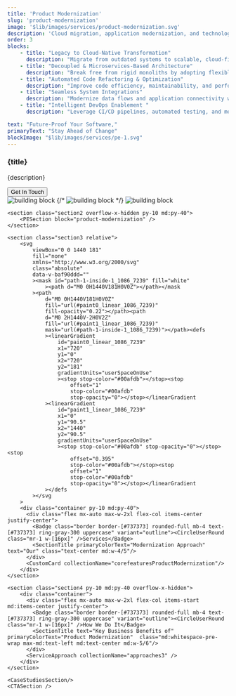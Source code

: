 ```yaml
---
title: 'Product Modernization'
slug: 'product-modernization'
image: '$lib/images/services/product-modernization.svg'
description: 'Cloud migration, application modernization, and technology upgrades. We transform legacy systems into scalable, secure, and modern solutions.'
order: 3
blocks: 
    - title: "Legacy to Cloud-Native Transformation"
      description: "Migrate from outdated systems to scalable, cloud-first architectures that improve agility and performance."
    - title: "Decoupled & Microservices-Based Architecture"
      description: "Break free from rigid monoliths by adopting flexible, modular, and API-driven systems"
    - title: "Automated Code Refactoring & Optimization"
      description: "Improve code efficiency, maintainability, and performance with structured refactoring"
    - title: "Seamless System Integrations"
      description: "Modernize data flows and application connectivity with API-first and event-driven designs"
    - title: "Intelligent DevOps Enablement "
      description: "Leverage CI/CD pipelines, automated testing, and monitoring for faster, error-free releases"

text: "Future-Proof Your Software,"
primaryText: "Stay Ahead of Change"
blockImage: "$lib/images/services/pe-1.svg"
---
```




<section>
    <section class="section1 flex flex-col gap-10 pt-30 pb-20 md:pt-60 md:pb-[240px] bg-platform">
        <div class="container flex flex-col justify-center items-center">
            <div class="relative text-center mb-10 max-w-2xl mx-auto aos-init aos-animate">
                <h1 class="main-heading-small md:main-heading text-main-heading-color">{title}</h1>
                <p class="mt-4 small-text font-roboto md:text-para text-third-color">{description}</p>
            </div>
            <Button aria-label="Explore Solutions" href={`${BASE_URL}/contact`} class="button-bg">Get In Touch</Button>
        </div>
        <div class="container flex justify-center">
          <Image class="hidden md:block" alt="building block" width={1200} src={pm3}/>
          {/* <Image class="hidden md:block" alt="building block" width={1200} src={pm1}/> */}
          <Image width={300} class="block md:hidden" alt="building block" src={mobileSolution}/>
        </div>
    </section>

    <section class="section2 overflow-x-hidden py-10 md:py-40">
        <PESection block="product-modernization" />
    </section>

    <section class="section3 relative">
        <svg
            viewBox="0 0 1440 181"
            fill="none"
            xmlns="http://www.w3.org/2000/svg"
            class="absolute"
            data-v-baf90ddd=""
            ><mask id="path-1-inside-1_1086_7239" fill="white"
                ><path d="M0 0H1440V181H0V0Z"></path></mask
            ><path
                d="M0 0H1440V181H0V0Z"
                fill="url(#paint0_linear_1086_7239)"
                fill-opacity="0.22"></path><path
                d="M0 2H1440V-2H0V2Z"
                fill="url(#paint1_linear_1086_7239)"
                mask="url(#path-1-inside-1_1086_7239)"></path><defs
                ><linearGradient
                    id="paint0_linear_1086_7239"
                    x1="720"
                    y1="0"
                    x2="720"
                    y2="181"
                    gradientUnits="userSpaceOnUse"
                    ><stop stop-color="#00afdb"></stop><stop
                        offset="1"
                        stop-color="#00afdb"
                        stop-opacity="0"></stop></linearGradient
                ><linearGradient
                    id="paint1_linear_1086_7239"
                    x1="0"
                    y1="90.5"
                    x2="1440"
                    y2="90.5"
                    gradientUnits="userSpaceOnUse"
                    ><stop stop-color="#00afdb" stop-opacity="0"></stop><stop
                        offset="0.395"
                        stop-color="#00afdb"></stop><stop
                        offset="1"
                        stop-color="#00afdb"
                        stop-opacity="0"></stop></linearGradient
                ></defs
            ></svg
        >
        <div class="container py-10 md:py-40">
          <div class="flex mx-auto max-w-2xl flex-col items-center justify-center">
            <Badge class="border border-[#737373] rounded-full mb-4 text-[#737373] ring-gray-300 uppercase" variant="outline"><CircleUserRound class="mr-1 w-[16px]" />Services</Badge>
            <SectionTitle primaryColorText="Modernization Approach" text="Our" class="text-center md:w-4/5"/>
          </div>
          <CustomCard collectionName="corefeaturesProductModernization"/>
        </div>
    </section>

    <section class="section4 py-10 md:py-40 overflow-x-hidden">
        <div class="container">
          <div class="flex mx-auto max-w-2xl flex-col items-start md:items-center justify-center">
            <Badge class="border border-[#737373] rounded-full mb-4 text-[#737373] ring-gray-300 uppercase" variant="outline"><CircleUserRound class="mr-1 w-[16px]" />How We Do It</Badge>
            <SectionTitle text="Key Business Benefits of" primaryColorText="Product Modernization"  class="md:whitespace-pre-wrap max-md:text-left md:text-center md:w-5/6"/>
          </div>
          <ServiceApproach collectionName="approaches3" />
        </div>
    </section>

    <CaseStudiesSection/>
    <CTASection />
</section>
